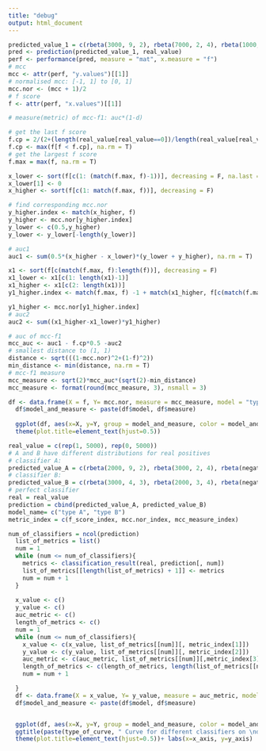 ```yaml
---
title: "debug"
output: html_document
---
```




```r
predicted_value_1 = c(rbeta(3000, 9, 2), rbeta(7000, 2, 4), rbeta(1000, 2, 4))
pred <- prediction(predicted_value_1, real_value)
perf <- performance(pred, measure = "mat", x.measure = "f")
# mcc
mcc <- attr(perf, "y.values")[[1]]
# normalised mcc: [-1, 1] to [0, 1]
mcc.nor <- (mcc + 1)/2
# f score
f <- attr(perf, "x.values")[[1]]   

# measure(metric) of mcc-f1: auc*(1-d)

# get the last f score
f.cp = 2/(2+(length(real_value[real_value==0])/length(real_value[real_value==1])))
f.cp <- max(f[f < f.cp], na.rm = T)
# get the largest f score
f.max = max(f, na.rm = T)

x_lower <- sort(f[c(1: (match(f.max, f)-1))], decreasing = F, na.last = F)
x_lower[1] <- 0
x_higher <- sort(f[c(1: match(f.max, f))], decreasing = F)

# find corresponding mcc.nor
y_higher.index <- match(x_higher, f)
y_higher <- mcc.nor[y_higher.index]
y_lower <- c(0.5,y_higher)
y_lower <- y_lower[-length(y_lower)]

# auc1
auc1 <- sum(0.5*(x_higher - x_lower)*(y_lower + y_higher), na.rm = T)

x1 <- sort(f[c(match(f.max, f):length(f))], decreasing = F)
x1_lower <- x1[c(1: length(x1)-1)]
x1_higher <- x1[c(2: length(x1))]
y1_higher.index <- match(f.max, f) -1 + match(x1_higher, f[c(match(f.max, f):length(f))])

y1_higher <- mcc.nor[y1_higher.index]
# auc2
auc2 <- sum((x1_higher-x1_lower)*y1_higher)

# auc of mcc-f1
mcc_auc <- auc1 - f.cp*0.5 -auc2
# smallest distance to (1, 1)
distance <- sqrt(((1-mcc.nor)^2+(1-f)^2))
min_distance <- min(distance, na.rm = T)
# mcc-f1 measure
mcc_measure <- sqrt(2)*mcc_auc*(sqrt(2)-min_distance)
mcc_measure <- format(round(mcc_measure, 3), nsmall = 3)

df <- data.frame(X = f, Y= mcc.nor, measure = mcc_measure, model = "type A")
  df$model_and_measure <- paste(df$model, df$measure)
  
  ggplot(df, aes(x=X, y=Y, group = model_and_measure, color = model_and_measure,ymin=0, ymax=1, xmin=0, xmax=1 )) + geom_point(size = 0.2, shape = 21, fill="white") +
  theme(plot.title=element_text(hjust=0.5))
```

```r
real_value = c(rep(1, 5000), rep(0, 5000))
# A and B have different distributions for real positives 
# classifier A:
predicted_value_A = c(rbeta(2000, 9, 2), rbeta(3000, 2, 4), rbeta(negative_num, 2, 4))
# classifier B:
predicted_value_B = c(rbeta(3000, 4, 3), rbeta(2000, 3, 4), rbeta(negative_num, 2, 4))
# perfect classifier
real = real_value
prediction = cbind(predicted_value_A, predicted_value_B)
model_name= c("type A", "type B")
metric_index = c(f_score_index, mcc.nor_index, mcc_measure_index)

num_of_classifiers = ncol(prediction)
  list_of_metrics = list()
  num = 1
  while (num <= num_of_classifiers){
    metrics <- classification_result(real, prediction[, num])
    list_of_metrics[[length(list_of_metrics) + 1]] <- metrics
    num = num + 1
  }
  
  x_value <- c()
  y_value <- c()
  auc_metric <- c()
  length_of_metrics <- c()
  num = 1
  while (num <= num_of_classifiers){
    x_value <- c(x_value, list_of_metrics[[num]][, metric_index[1]])
    y_value <- c(y_value, list_of_metrics[[num]][, metric_index[2]])
    auc_metric <- c(auc_metric, list_of_metrics[[num]][,metric_index[3]], recursive = T)
    length_of_metrics <- c(length_of_metrics, length(list_of_metrics[[num]][, metric_index[1]]))
    num = num + 1

  }
  df <- data.frame(X = x_value, Y= y_value, measure = auc_metric, model = rep(model_name, times = length_of_metrics))
  df$model_and_measure <- paste(df$model, df$measure)


  ggplot(df, aes(x=X, y=Y, group = model_and_measure, color = model_and_measure,ymin=0, ymax=1, xmin=0, xmax=1 )) + geom_point(size = 0.2, shape = 21, fill="white")+
  ggtitle(paste(type_of_curve, " Curve for different classifiers on \ndata set with positive versus negative" , positive_vs_negative)) +
  theme(plot.title=element_text(hjust=0.5))+ labs(x=x_axis, y=y_axis)
    
```


